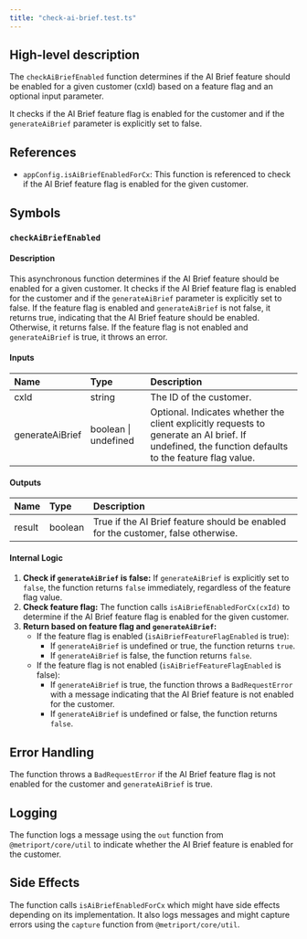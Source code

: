 ```yaml
---
title: "check-ai-brief.test.ts"
---
```


## High-level description
The `checkAiBriefEnabled` function determines if the AI Brief feature should be enabled for a given customer (cxId) based on a feature flag and an optional input parameter. 

It checks if the AI Brief feature flag is enabled for the customer and if the `generateAiBrief` parameter is explicitly set to false. 

## References
- `appConfig.isAiBriefEnabledForCx`: This function is referenced to check if the AI Brief feature flag is enabled for the given customer.

## Symbols

### `checkAiBriefEnabled`
#### Description
This asynchronous function determines if the AI Brief feature should be enabled for a given customer. It checks if the AI Brief feature flag is enabled for the customer and if the `generateAiBrief` parameter is explicitly set to false. If the feature flag is enabled and `generateAiBrief` is not false, it returns true, indicating that the AI Brief feature should be enabled. Otherwise, it returns false. If the feature flag is not enabled and `generateAiBrief` is true, it throws an error.

#### Inputs
| Name | Type | Description |
|:-----|:-----|:------------|
| cxId | string | The ID of the customer. |
| generateAiBrief | boolean \| undefined | Optional. Indicates whether the client explicitly requests to generate an AI brief. If undefined, the function defaults to the feature flag value. |

#### Outputs
| Name | Type | Description |
|:-----|:-----|:------------|
| result | boolean | True if the AI Brief feature should be enabled for the customer, false otherwise. |

#### Internal Logic
1. **Check if `generateAiBrief` is false:** If `generateAiBrief` is explicitly set to `false`, the function returns `false` immediately, regardless of the feature flag value.
2. **Check feature flag:** The function calls `isAiBriefEnabledForCx(cxId)` to determine if the AI Brief feature flag is enabled for the given customer.
3. **Return based on feature flag and `generateAiBrief`:**
    - If the feature flag is enabled (`isAiBriefFeatureFlagEnabled` is true):
        - If `generateAiBrief` is undefined or true, the function returns `true`.
        - If `generateAiBrief` is false, the function returns `false`.
    - If the feature flag is not enabled (`isAiBriefFeatureFlagEnabled` is false):
        - If `generateAiBrief` is true, the function throws a `BadRequestError` with a message indicating that the AI Brief feature is not enabled for the customer.
        - If `generateAiBrief` is undefined or false, the function returns `false`.

## Error Handling
The function throws a `BadRequestError` if the AI Brief feature flag is not enabled for the customer and `generateAiBrief` is true.

## Logging
The function logs a message using the `out` function from `@metriport/core/util` to indicate whether the AI Brief feature is enabled for the customer.

## Side Effects
The function calls `isAiBriefEnabledForCx` which might have side effects depending on its implementation. It also logs messages and might capture errors using the `capture` function from `@metriport/core/util`.
